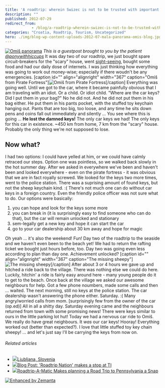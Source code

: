 ```yaml
---
title: 'A roadtrip: wherein Swizec is not to be trusted with important objects without supervision'
description: ""
published: 2012-07-29
redirect_from: 
            - /blog/a-roadtrip-wherein-swizec-is-not-to-be-trusted-with-important-objects-without-supervision/swizec/4923
categories: "Croatia, Roadtrip, Tourism, Uncategorized"
hero: ./img/blog-wp-content-uploads-2012-07-mala-panorama-omis-blog.jpg
---
```


[![Omiš panorama](./img/Omis-panoramaj04e71.jpeg "Omiš panorama")](./img/blog-wp-content-uploads-2012-07-mala-panorama-omis-blog.jpg) _This is a guestpost brought to you by the patient [@ponywithhiccups](http://twitter.com/ponywithhiccups)_ It was day two of our roadtrip, we just bought spare circuit-breakers for the "scary" house, went [sight-seeing](http://tz-omis.hr/content/view/56/72/lang,hr/), bought some food and had our daily dose of internets. I was just thinking how everything was going to work out money-wise; especially if there woudn't be any emergencies. \[caption id="" align="alignright" width="367" caption="Omiš from Pirate Fortress"]![Omiš from Pirate Fortress](http://distilleryimage6.instagram.com/b5debbfad96611e1b00112313800c5e4_7.jpg "Omiš from Pirate Fortress")\[/caption] Everything was going well. Until we got to the car, where it became painfully obvious that I am traveling with an idiot. Or a child. Or idiot child. "Where are the car keys? Did I put them in your bag?" No he did not. And he did not put them in his bag either. He put them in his pants pocket, with the stuffed toy keychain hanging out. Pants that are too big, too loose, and any time he sits down pens and coins fall out immediately and silently ... You see where this is going ... **He lost the damned keys!** The only car keys we had! The only keys for this car in existence. ~450 km from home, 7 km from the "scary" house. Probably the only thing we're not supposed to lose.

## Now what?

I had two options: I could have yelled at him, or we could have calmly retraced our steps. Option one was pointless, so we walked back slowly in the hot summer day. After we asked in everywhere we've been and haven't been and looked everywhere - even on the pirate fortress - it was obvious that we are in fact royally screwed. We looked for the keys two more times, went to the police station. There was a suprising amount of found keys, but not the sheep keychain kind. :( There's not much one can do without car keys in a foreign country. Even the friendly police officer was not sure what to do. Our options were basically:

1.  you can hope and look for the keys some more
2.  you can break in (it is surprisingly easy to find someone who can do that), but the car will remain unlocked and stationary
3.  sem-legally get a new key and hope it can start the car
4.  go to your car dealership about 30 km away and hope for magic

Oh yeah ... it's also the weekend! Fun! Day two of the roadtrip to the seaside and we haven't even been to the beach yet! We had to return the rafting ticket we bought just hours before, too. Day two was going even less according to plan than day one. Achievement unlocked? \[caption id="" align="alignright" width="367" caption="The missing sheepy"]![The missing sheepy](http://distilleryimage8.instagram.com/4dc8013cd96811e194471231380ff9db_7.jpg "The missing sheepy")\[/caption] After about 3 or 4 hours we gave up and hitched a ride back to the village. There was nothing else we could do here. Luckily, hitchin' a ride is fairly easy around here - many young people do it to get to the beach. Once back at the village we asked our awesome neighbours for help. Got a few phone noumbers, made some calls and then ... waited. The next morning, still no keys at the police station. The car dealership wasn't answering the phone either. Saturday. :( Many angry/worried calls from mom. \[surprisingly few from the owner of the car (op.ed)] All in all a shitty day. Saturday evening came and the neighbours returned from town with some promising news! There were keys similar to ours in the little parking lot hut! Today we had a nervous car ride to Omiš. We really do have great neighbours. It _was_ our car keys! Hooray! Everything worked out (better than expected?). I love that little stuffed toy key chain sheepy! ... and let's just say I'll be carrying the keys from now on.

###### Related articles

-   [![](http://i.zemanta.com/102172824_80_80.jpg)](http://robertbasic.com/blog/ljubljana-slovenia)[Ljubljana, Slovenia](http://robertbasic.com/blog/ljubljana-slovenia)
-   [![](http://i.zemanta.com/noimg_15_80_80.jpg)](http://e2e.ti.com/blogs_/b/aroundti/archive/2012/07/25/39-roadtrip-nation-39-makes-a-stop-at-ti.aspx)[Blog Post: 'Roadtrip Nation' makes a stop at TI](http://e2e.ti.com/blogs_/b/aroundti/archive/2012/07/25/39-roadtrip-nation-39-makes-a-stop-at-ti.aspx)
-   [![](http://i.zemanta.com/93339089_80_80.jpg)](http://www.sippycupchronicles.com/2012/06/roadtrip-matic-makes-planning-road-trip.html)[Roadtrip-A-Matic Makes planning a Road Trip to Pennsylvania a Snap](http://www.sippycupchronicles.com/2012/06/roadtrip-matic-makes-planning-road-trip.html)

[![Enhanced by Zemanta](http://img.zemanta.com/zemified_e.png?x-id=61e00912-b607-4d64-ae11-c9523bf9844d)](http://www.zemanta.com/?px "Enhanced by Zemanta")
